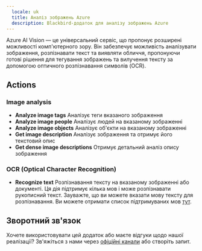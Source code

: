 ```yaml
---
  locale: uk
  title: Аналіз зображень Azure
  description: Blackbird-додаток для аналізу зображень Azure
---
```


<LinkCard title="Переглянути на Github" target="_blank" href="https://github.com/bb-io/MicrosoftImageAnalysis" icon="github" />

Azure AI Vision — це універсальний сервіс, що пропонує розширені можливості комп'ютерного зору. Він забезпечує можливість аналізувати зображення, розпізнавати текст та виявляти обличчя, пропонуючи готові рішення для тегування зображень та вилучення тексту за допомогою оптичного розпізнавання символів (OCR).

## Actions

### Image analysis

- **Analyze image tags** Аналізує теги вказаного зображення
- **Analyze image people** Аналізує людей на вказаному зображенні
- **Analyze image objects** Аналізує об'єкти на вказаному зображенні
- **Get image description** Аналізує зображення та отримує його текстовий опис
- **Get dense image descriptions** Отримує детальний аналіз опису зображення

### OCR (Optical Character Recognition)

- **Recognize text** Розпізнавання тексту на вказаному зображенні або документі. Ця дія підтримує кілька мов і може розпізнавати рукописний текст. Зауважте, що ви можете вказати мову тексту для розпізнавання. Ви можете отримати список підтримуваних мов [тут](https://learn.microsoft.com/en-us/azure/ai-services/computer-vision/language-support#optical-character-recognition-ocr).

## Зворотний зв'язок

Хочете використовувати цей додаток або маєте відгуки щодо нашої реалізації? Зв'яжіться з нами через [офіційні канали](https://www.blackbird.io/) або створіть запит.